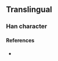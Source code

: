 {{character info}}
==Translingual==

===Han character===
{{Han char|rn=32|rad=土|as=08|sn=11|four=|canj=GAPP|ids=⿰土昆}}

====References====
* {{Han ref|kx=0232.181|hdz=10453.021|uh=5812|ud=22546}}